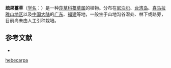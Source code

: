{{Speciesbox
| name = 疏果薹草
| status = 
| status_system = 
| image =
| genus = Carex
| species = hebecarpa
| authority = C. A. Mey.
}}

'''疏果薹草'''（[[学名|学名]]：{{lang|la|''Carex hebecarpa''}}）是一种[[莎草科|莎草科]][[薹草属|薹草属]]的植物。分布在[[尼泊尔|尼泊尔]]、[[台湾岛|台湾岛]]、[[喜马拉雅山地区|喜马拉雅山地区]]以及[[中国大陆|中国大陆]]的[[广东|广东]]、[[福建|福建]]等地，一般生于山地沟谷湿处、林下或路旁，目前尚未由人工引种栽培。

== 参考文献 ==
<div class="references-small">
* {{cite web| url =http://www.bioinfo.cn/db05/KmzwSpecies.php?action=view&id=6690| title =疏果薹草| work =《中国高等植物数据库全库》| publisher =中国科学院微生物研究所| author =昆明植物研究所| accessdate =2009-02-24| deadurl =yes| archiveurl =https://web.archive.org/web/20160305100521/http://www.bioinfo.cn/db05/KmzwSpecies.php?action=view&id=6690| archivedate =2016-03-05}}
</div>
{{Taxonbar|from=Q15227146}}

{{DEFAULTSORT:Carex hebecarpa}}
[[Category:薹草属|hebecarpa]]


{{Carex-stub}}